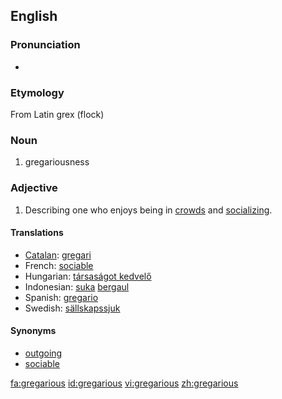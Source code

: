 ==English==

===Pronunciation===
*{{audio|en-us-gregarious.ogg|Audio (US)}}

===Etymology===
From Latin grex (flock)

===Noun===
# gregariousness

===Adjective===
{{en-adj}}

# Describing one who enjoys being in [[crowd]]s and [[socializing]].

====Translations====
*[[Catalan]]: [[gregari]]
*French: [[sociable]]
*Hungarian: [[társaságot kedvelő]]
*Indonesian: [[suka]] [[gaul|bergaul]]
*Spanish: [[gregario]]
*Swedish: [[sällskapssjuk]]

====Synonyms====
*[[outgoing]]
*[[sociable]]

[[fa:gregarious]]
[[id:gregarious]]
[[vi:gregarious]]
[[zh:gregarious]]